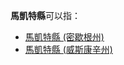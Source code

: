 '''馬凱特縣'''可以指：
* [[馬凱特縣_(密歇根州)|馬凱特縣 (密歇根州)]]
* [[馬凱特縣_(威斯康辛州)|馬凱特縣 (威斯康辛州)]]
{{disambig|M馬凱特縣|Cat=四字县名消歧义}}